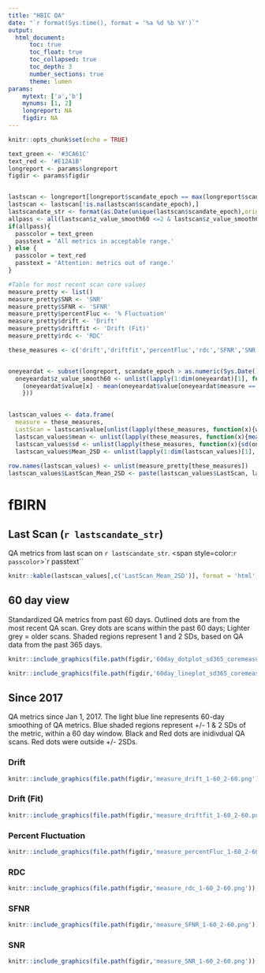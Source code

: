 ```yaml
---
title: "HBIC QA"
date: "`r format(Sys.time(), format = '%a %d %b %Y')`"
output: 
  html_document:
      toc: true
      toc_float: true
      toc_collapsed: true
      toc_depth: 3
      number_sections: true
      theme: lumen
params:
    mytext: ['a','b']
    mynums: [1, 2]
    longreport: NA
    figdir: NA
---
```


```r
knitr::opts_chunk$set(echo = TRUE)
```


```r
text_green <- '#3CA61C'
text_red <- '#E12A1B'
longreport <- params$longreport
figdir <- params$figdir


lastscan <- longreport[longreport$scandate_epoch == max(longreport$scandate_epoch,na.rm = TRUE),]
lastscan <- lastscan[!is.na(lastscan$scandate_epoch),]
lastscandate_str <- format(as.Date(unique(lastscan$scandate_epoch),origin = '1970-01-01'),'%m-%d-%y')
allpass <- all(lastscan$z_value_smooth60 <=2 & lastscan$z_value_smooth60 >= -2) 
if(allpass){
  passcolor = text_green
  passtext = 'All metrics in acceptable range.'
} else {
  passcolor = text_red
  passtext = 'Attention: metrics out of range.'
}

#Table for most recent scan core values
measure_pretty <- list()
measure_pretty$SNR <- 'SNR'
measure_pretty$SFNR <- 'SFNR'
measure_pretty$percentFluc <- '% Fluctuation'
measure_pretty$drift <- 'Drift'
measure_pretty$driftfit <- 'Drift (Fit)'
measure_pretty$rdc <- 'RDC'

these_measures <- c('drift','driftfit','percentFluc','rdc','SFNR','SNR')


oneyeardat <- subset(longreport, scandate_epoch > as.numeric(Sys.Date())-365)
  oneyeardat$z_value_smooth60 <- unlist(lapply(1:dim(oneyeardat)[1], function(x){
    (oneyeardat$value[x] - mean(oneyeardat$value[oneyeardat$measure == oneyeardat$measure[x]],na.rm = TRUE)) / sd(oneyeardat$value[oneyeardat$measure == oneyeardat$measure[x]],na.rm = TRUE)
    }))

  
lastscan_values <- data.frame(
  measure = these_measures,
  LastScan = lastscan$value[unlist(lapply(these_measures, function(x){which(lastscan$measure == x)}))])
  lastscan_values$mean <- unlist(lapply(these_measures, function(x){mean(oneyeardat$value[oneyeardat$measure == x], na.rm = TRUE)}))
  lastscan_values$sd <- unlist(lapply(these_measures, function(x){sd(oneyeardat$value[oneyeardat$measure == x], na.rm = TRUE)}))
  lastscan_values$Mean_2SD <- unlist(lapply(1:dim(lastscan_values)[1], function(x){sprintf('%.2f [%.2f, %.2f]',lastscan_values$mean[x],lastscan_values$mean[x]-2*lastscan_values$sd[x], lastscan_values$mean[x]+2*lastscan_values$sd[x])}))
  
row.names(lastscan_values) <- unlist(measure_pretty[these_measures])
lastscan_values$LastScan_Mean_2SD <- paste(lastscan_values$LastScan, lastscan_values$Mean_2SD,sep = '        ')

```


# fBIRN
## Last Scan (`r lastscandate_str`)
QA metrics from last scan on `r lastscandate_str`. <span style=color:`r passcolor`>`r passtext``</span>
```r
knitr::kable(lastscan_values[,c('LastScan_Mean_2SD')], format = 'html', table.attr = "style = 'width:80%;'")
```
## 60 day view  
Standardized QA metrics from past 60 days. Outlined dots are from the most recent QA scan. Grey dots are scans within the past 60 days; Lighter grey = older scans. Shaded regions represent 1 and 2 SDs, based on QA data from the past 365 days.

```r
knitr::include_graphics(file.path(figdir,'60day_dotplot_sd365_coremeasures.png'))
```


```r
knitr::include_graphics(file.path(figdir,'60day_lineplot_sd365_coremeasures.png'))
```
 
## Since 2017
QA metrics since Jan 1, 2017. The light blue line represents 60-day smoothing of QA metrics. Blue shaded regions represent +/- 1 & 2 SDs of the metric, within a 60 day window. Black and Red dots are inidivdual QA scans. Red dots were outside +/- 2SDs.

### Drift
```r
knitr::include_graphics(file.path(figdir,'measure_drift_1-60_2-60.png'))
```

### Drift (Fit)
```r
knitr::include_graphics(file.path(figdir,'measure_driftfit_1-60_2-60.png'))
```

### Percent Fluctuation
```r
knitr::include_graphics(file.path(figdir,'measure_percentFluc_1-60_2-60.png'))
```

### RDC
```r
knitr::include_graphics(file.path(figdir,'measure_rdc_1-60_2-60.png'))
```

### SFNR
```r
knitr::include_graphics(file.path(figdir,'measure_SFNR_1-60_2-60.png'))
```

### SNR
```r
knitr::include_graphics(file.path(figdir,'measure_SNR_1-60_2-60.png'))
```

